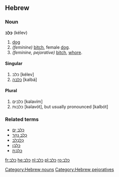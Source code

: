 ==Hebrew==

===Noun===
'''כֶּלֶב''' (kélev) {{m}}

# [[dog]]
#''(feminine)'' [[bitch]], female [[dog]].
#''(feminine, pejorative)'' [[bitch]], [[whore]].

====Singular====
# כלב {{m}} {{s}} [kélev]
# [[כלבה]] {{f}} {{s}} [kalbá]

====Plural====
# כלבים {{m}} {{p}} [kəlavím]
# כלבות {{f}} {{p}} [kəlavót], but usually pronounced [kalbót]

===Related terms===
*[[כלב ים|כֶּלֶב יָם]]
*[[כלב נהר|כֶּלֶב נָהָר]]
*[[כלבלב|כְּלַבְלָב]]
*[[כלבן|כַּלְבָן]]
*[[כלבת|כַּלֶּבֶת]]

[[Category:Hebrew nouns]]
[[Category:Hebrew pejoratives]]

[[fr:כלב]]
[[he:כלב]]
[[nl:כלב]]
[[pl:כלב]]
[[ro:כלב]]
